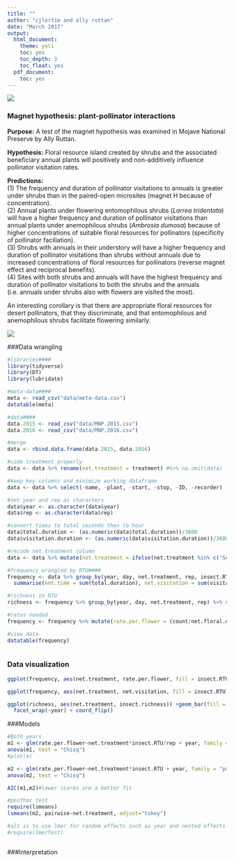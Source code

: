 ```yaml
---
title: ""
author: "cjlortie and ally ruttan"
date: "March 2017"
output:
  html_document:
    theme: yeti
    toc: yes
    toc_depth: 3
    toc_float: yes
  pdf_document:
    toc: yes
---
```


![](./MNP.jpg)

### Magnet hypothesis: plant-pollinator interactions
**Purpose:** A test of the magnet hypothesis was examined in Mojave National Preserve by Ally Ruttan.    

**Hypothesis:** Floral resource island created by shrubs and the associated beneficiary annual plants will positively and non-additively influence pollinator visitation rates. 

**Predictions:**  
(1) The frequency and duration of pollinator visitations to annuals is greater under shrubs than in the paired-open microsites (magnet H because of concentration).  
(2) Annual plants under flowering entomophilous shrubs (*Larrea tridentata*) will have a higher frequency and duration of pollinator visitations than annual plants under anemophilous shrubs (*Ambrosia dumosa*) because of higher concentrations of suitable floral resources for pollinators (specificity of pollinator faciliation).  
(3) Shrubs with annuals in their understory will have a higher frequency and duration of pollinator visitations than shrubs without annuals due to increased concentrations of floral resources for pollinators (reverse magnet effect and reciprocal benefits).  
(4) Sites with both shrubs and annuals will have the highest frequency and duration of pollinator visitations to both the shrubs and the annuals (i.e. annuals under shrubs also with flowers are visited the most).

An interesting corollary is that there are appropriate floral resources for desert pollinators, that they discriminate, and that entomophilous and anemophilous shrubs facilitate flowering similarly.

![](./map.jpg)

###Data wrangling
```r
#libraries####
library(tidyverse)
library(DT)
library(lubridate)

#meta-data####
meta <- read_csv("data/meta-data.csv")
datatable(meta)

#data####
data.2015 <- read_csv("data/MNP.2015.csv")
data.2016 <- read_csv("data/MNP.2016.csv")

#merge
data <- rbind.data.frame(data.2015, data.2016)

#code treatment properly
data <- data %>% rename(net.treatment = treatment) #%>% na.omit(data) 

#keep key columns and minimize working dataframe
data <- data %>% select(-name, -plant, -start, -stop, -ID, -recorder)

#set year and rep as characters
data$year <- as.character(data$year)
data$rep <- as.character(data$rep)

#convert times to total seconds then to hour
data$total.duration <- (as.numeric(data$total.duration))/3600
data$visitation.duration <- (as.numeric(data$visitation.duration))/3600

#recode net.treatment column
data <- data %>% mutate(net.treatment = ifelse(net.treatment %in% c("SA"), "Larrea flowers with annuals", ifelse(net.treatment %in% c("SX"), "Larrea flowers without annuals", ifelse(net.treatment %in% c("SAA"), "Annual flowers under Larrea",ifelse(net.treatment %in% c("OA"), "Annual flowers in open",ifelse(net.treatment %in% c("AMB"), "Annual flowers under Ambrosia","NA"))))))

#frequency wrangled by RTU####
frequency <- data %>% group_by(year, day, net.treatment, rep, insect.RTU) %>% 
  summarise(net.time = sum(total.duration), net.visitation = sum(visitation.duration), mean.visitation.duration = mean(visitation.duration), net.floral.density = sum(floral.density), mean.floral.density = mean(floral.density), insect.richness = n_distinct(insect.RTU), count = n())

#richness in RTU
richness <- frequency %>% group_by(year, day, net.treatment, rep) %>% summarise( insect.richness = sum(insect.richness))

#rates needed
frequency <- frequency %>% mutate(rate.per.flower = (count/net.floral.density)*100) %>% mutate(rate.per.flower.hr = rate.per.flower/net.time)

#view data
datatable(frequency)



```

### Data visualization
```r
ggplot(frequency, aes(net.treatment, rate.per.flower, fill = insect.RTU)) + geom_bar(stat="identity") + ylab("rate per flower") + scale_fill_brewer(palette = "Blues") + facet_wrap(~year) + coord_flip()

ggplot(frequency, aes(net.treatment, net.visitation, fill = insect.RTU)) + geom_bar(stat="identity") + ylab("net visitations") + scale_fill_brewer(palette = "Blues") + facet_wrap(~year) + coord_flip()

ggplot(richness, aes(net.treatment, insect.richness)) +geom_bar(fill = "Light Blue", stat="identity") +
  facet_wrap(~year) + coord_flip()

```

###Models
```r
#Both years
m1 <- glm(rate.per.flower~net.treatment*insect.RTU/rep + year, family = "poisson", data = frequency)
anova(m1, test = "Chisq")
#plot(m)

m2 <- glm(rate.per.flower~net.treatment*insect.RTU + year, family = "poisson", data = frequency)
anova(m2, test = "Chisq")

AIC(m1,m2)#lower scores are a better fit

#posthoc test
require(lsmeans)
lsmeans(m2, pairwise~net.treatment, adjust="tukey")

#alt is to use lmer for random effects such as year and nested effects too
#require(lmerTest)



```

###Interpretation
